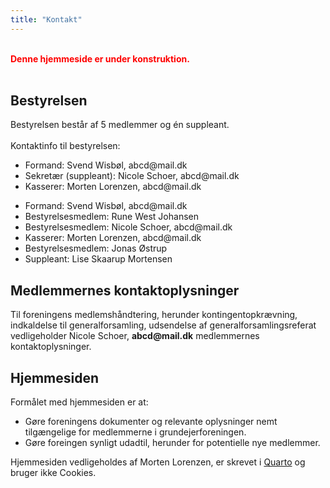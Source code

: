 ```yaml
---
title: "Kontakt"
---
```


\
<span style="color:red">**Denne hjemmeside er under konstruktion.**</span>\
\

## Bestyrelsen

Bestyrelsen består af 5 medlemmer og én suppleant.\
\
Kontaktinfo til bestyrelsen:

-   Formand: Svend Wisbøl, abcd@mail.dk
-   Sekretær (suppleant): Nicole Schoer, abcd@mail.dk
-   Kasserer: Morten Lorenzen, abcd@mail.dk


::: {.content-hidden when-format="html"}

- Formand: Svend Wisbøl, abcd@mail.dk
- Bestyrelsesmedlem: Rune West Johansen
- Bestyrelsesmedlem: Nicole Schoer, abcd@mail.dk
- Kasserer: Morten Lorenzen, abcd@mail.dk
- Bestyrelsesmedlem: Jonas Østrup
- Suppleant: Lise Skaarup Mortensen

:::



## Medlemmernes kontaktoplysninger

Til foreningens medlemshåndtering, herunder kontingentopkrævning, indkaldelse til generalforsamling, udsendelse af generalforsamlingsreferat vedligeholder Nicole Schoer, **abcd@mail.dk** medlemmernes kontaktoplysninger.



## Hjemmesiden

Formålet med hjemmesiden er at:

-   Gøre foreningens dokumenter og relevante oplysninger nemt tilgængelige for medlemmerne i grundejerforeningen.
-   Gøre foreingen synligt udadtil, herunder for potentielle nye medlemmer.

Hjemmesiden vedligeholdes af Morten Lorenzen, er skrevet i [Quarto](https://quarto.org/) og bruger ikke Cookies.

